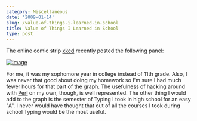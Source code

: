 ```yaml
---
category: Miscellaneous
date: '2009-01-14'
slug: /value-of-things-i-learned-in-school
title: Value of Things I Learned in School
type: post
---
```



The online comic strip [xkcd](http://xkcd.com/) recently posted the following panel:

[![image](http://imgs.xkcd.com/comics/11th_grade.png)](http://xkcd.com/519/) 

For me, it was my sophomore year in college instead of 11th grade. Also, I was never that good about doing my homework so I'm sure I had much fewer hours for that part of the graph. The usefulness of hacking around with [Perl](http://en.wikipedia.org/wiki/Perl) on my own, though, is well represented. The other thing I would add to the graph is the semester of Typing I took in high school for an easy "A". I never would have thought that out of all the courses I took during school Typing would be the most useful.